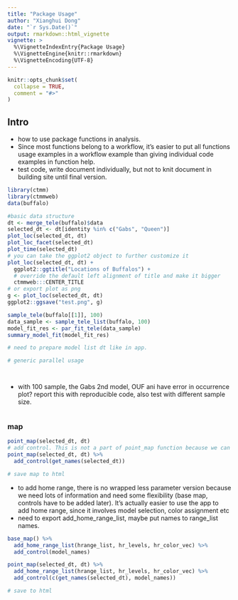 ```yaml
---
title: "Package Usage"
author: "Xianghui Dong"
date: "`r Sys.Date()`"
output: rmarkdown::html_vignette
vignette: >
  %\VignetteIndexEntry{Package Usage}
  %\VignetteEngine{knitr::rmarkdown}
  %\VignetteEncoding{UTF-8}
---
```


```r
knitr::opts_chunk$set(
  collapse = TRUE,
  comment = "#>"
)
```

## Intro
- how to use package functions in analysis.
- Since most functions belong to a workflow, it's easier to put all functions usage examples in a workflow example than giving individual code examples in function help.
- test code, write document individually, but not to knit document in building site until final version.

```r
library(ctmm)
library(ctmmweb)
data(buffalo)
```


```r
#basic data structure
dt <- merge_tele(buffalo)$data
selected_dt <- dt[identity %in% c("Gabs", "Queen")]
plot_loc(selected_dt, dt)
plot_loc_facet(selected_dt)
plot_time(selected_dt)
# you can take the ggplot2 object to further customize it
plot_loc(selected_dt, dt) +
  ggplot2::ggtitle("Locations of Buffalos") +
  # override the default left alignment of title and make it bigger
  ctmmweb:::CENTER_TITLE
# or export plot as png
g <- plot_loc(selected_dt, dt)
ggplot2::ggsave("test.png", g)
```

```r
sample_tele(buffalo[[1]], 100)
data_sample <- sample_tele_list(buffalo, 100)
model_fit_res <- par_fit_tele(data_sample)
summary_model_fit(model_fit_res)

# need to prepare model list dt like in app.
```

```r
# generic parallel usage
```

```r

```

```r

```

- with 100 sample, the Gabs 2nd model, OUF ani have error in occurrence plot? report this with reproducible code, also test with different sample size.
```r

```

### map

```r
point_map(selected_dt, dt)
# add control. This is not a part of point_map function because we can only add control once and after all layers are added. If we want to overlay home range over points, we need to add control after home range layer are added.
point_map(selected_dt, dt) %>% 
  add_control(get_names(selected_dt))

# save map to html

```

- to add home range, there is no wrapped less parameter version because we need lots of information and need some flexibility (base map, controls have to be added later). It's actually easier to use the app to add home range, since it involves model selection, color assignment etc
- need to export add_home_range_list, maybe put names to range_list names.
```r
base_map() %>% 
  add_home_range_list(hrange_list, hr_levels, hr_color_vec) %>% 
  add_control(model_names)

point_map(selected_dt, dt) %>% 
  add_home_range_list(hrange_list, hr_levels, hr_color_vec) %>% 
  add_control(c(get_names(selected_dt), model_names))

# save to html

```

